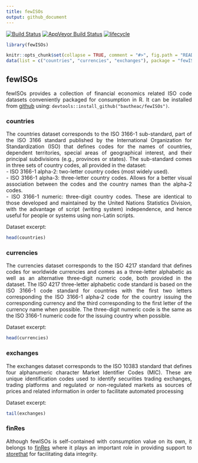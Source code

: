 ```yaml
---
title: fewISOs
output: github_document
---
```


[![Build Status](https://travis-ci.com/bautheac/fewISOs.svg?branch=master)](https://travis-ci.com/bautheac/fewISOs)
[![AppVeyor Build Status](https://ci.appveyor.com/api/projects/status/github/bautheac/fewISOs?branch=master&svg=true)](https://ci.appveyor.com/project/bautheac/fewISOs)
[![lifecycle](https://img.shields.io/badge/lifecycle-experimental-orange.svg)](https://www.tidyverse.org/lifecycle/#experimental)

<style> body {text-align: justify} </style>

<!-- README.md is generated from README.Rmd. Please edit that file -->

```r
library(fewISOs)

knitr::opts_chunk$set(collapse = TRUE, comment = "#>", fig.path = "README-")
data(list = c("countries", "currencies", "exchanges"), package = "fewISOs")
```

  
  
## fewISOs  
  
fewISOs provides a collection of financial economics related ISO code datasets conveniently packaged for consumption in R. It can be installed from [github](https://github.com/bautheac/fewISOs/) using: `devtools::install_github("bautheac/fewISOs")`.  


### countries

The countries dataset corresponds to the ISO 3166-1 sub-standard, part of the ISO 3166 standard published by the International Organization for Standardization (ISO) that defines codes for the names of countries, dependent territories, special areas of geographical interest, and their principal subdivisions (e.g., provinces or states). The sub-standard comes in three sets of country codes, all provided in the dataset:  
  - ISO 3166-1 alpha-2: two-letter country codes (most widely used).  
  - ISO 3166-1 alpha-3: three-letter country codes. Allows for a better visual association between the codes and the country names than the alpha-2 codes.  
  - ISO 3166-1 numeric: three-digit country codes. These are identical to those developed and maintained by the United Nations Statistics Division, with the advantage of script (writing system) independence, and hence useful for people or systems using non-Latin scripts.  
    
Dataset excerpt:  
```r
head(countries)
```


### currencies

The currencies dataset corresponds to the ISO 4217 standard that defines codes for worldwide currencies and comes as a three-letter alphabetic as well as an alternative three-digit numeric code, both provided in the dataset. The ISO 4217 three-letter alphabetic code standard is based on the ISO 3166-1 code standard for countries with the first two letters corresponding the ISO 3166-1 alpha-2 code for the country issuing the corresponding currency and the third corresponding to the first letter of the currency name when possible. The three-digit numeric code is the same as the ISO 3166-1 numeric code for the issuing country when possible.

Dataset excerpt:  
```r
head(currencies)
```


### exchanges

The exchanges dataset corresponds to the ISO 10383 standard that defines four alphanumeric character Market Identifier Codes (MIC). These are unique identification codes used to identify securities trading exchanges, trading platforms and regulated or non-regulated markets as sources of prices and related information in order to facilitate automated processing

Dataset excerpt:  
```r
tail(exchanges)
```


### finRes

Although fewISOs is self-contained with consumption value on its own, it belongs to [finRes](https://bautheac.github.io/finRes/) where it plays an important role in providing support to [storethat](https://github.io/bautheac/storethat/) for facilitating data integrity.



